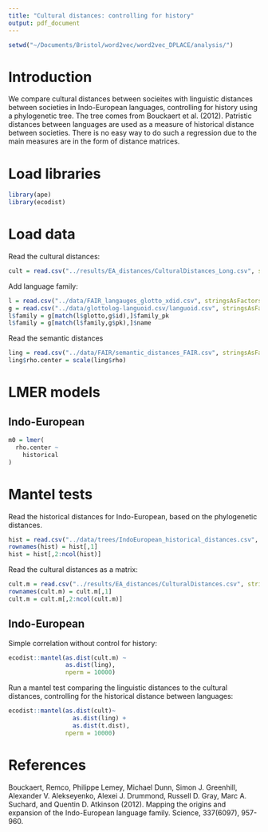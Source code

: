 ```yaml
---
title: "Cultural distances: controlling for history"
output: pdf_document
---
```


```r
setwd("~/Documents/Bristol/word2vec/word2vec_DPLACE/analysis/")
```

# Introduction

We compare cultural distances between socieites with linguistic distances between societies in Indo-European languages, controlling for history using a phylogenetic tree.  The tree comes from Bouckaert et al. (2012).  Patristic distances between languages are used as a measure of historical distance between societies. There is no easy way to do such a regression due to the main measures are in the form of distance matrices.

# Load libraries
```r
library(ape)
library(ecodist)
```

# Load data

Read the cultural distances:

```r
cult = read.csv("../results/EA_distances/CulturalDistances_Long.csv", stringsAsFactors = F)
```

Add language family:

```r
l = read.csv("../data/FAIR_langauges_glotto_xdid.csv", stringsAsFactors = F)
g = read.csv("../data/glottolog-languoid.csv/languoid.csv", stringsAsFactors = F)
l$family = g[match(l$glotto,g$id),]$family_pk
l$family = g[match(l$family,g$pk),]$name
```

Read the semantic distances

```r
ling = read.csv("../data/FAIR/semantic_distances_FAIR.csv", stringsAsFactors = F)
ling$rho.center = scale(ling$rho)

```

# LMER models

## Indo-European

```r
m0 = lmer(
  rho.center ~
    historical
)
```

# Mantel tests

Read the historical distances for Indo-European, based on the phylogenetic distances.

```r
hist = read.csv("../data/trees/IndoEuropean_historical_distances.csv", stringsAsFactors = F)
rownames(hist) = hist[,1]
hist = hist[,2:ncol(hist)]
```

Read the cultural distances as a matrix:

```r
cult.m = read.csv("../results/EA_distances/CulturalDistances.csv", stringsAsFactors = F)
rownames(cult.m) = cult.m[,1]
cult.m = cult.m[,2:ncol(cult.m)]
```


## Indo-European

Simple correlation without control for history:

```r
ecodist::mantel(as.dist(cult.m) ~
                as.dist(ling),
                nperm = 10000)
```


Run a mantel test comparing the linguistic distances to the cultural distances, controlling for the historical distance between languages:

```r
ecodist::mantel(as.dist(cult)~
                  as.dist(ling) + 
                  as.dist(t.dist),
                nperm = 10000)
```

# References

Bouckaert, Remco, Philippe Lemey, Michael Dunn, Simon J. Greenhill, Alexander V. Alekseyenko, Alexei J. Drummond, Russell D. Gray, Marc A. Suchard, and Quentin D. Atkinson (2012). Mapping the origins and expansion of the Indo-European language family. Science, 337(6097), 957-960.